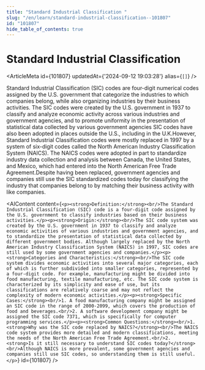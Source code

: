 ```yaml
---
title: "Standard Industrial Classification "
slug: "/en/learn/standard-industrial-classification--101807"
id: "101807"
hide_table_of_contents: true
---
```



# Standard Industrial Classification 

<ArticleMeta id={101807} updatedAt={'2024-09-12 19:03:28'} alias={`[]`} />
<div className='border-solid border-b border-t-0 my-4 border-[var(--ifm-color-gray-300)]' />

Standard Industrial Classification (SIC) codes are four-digit numerical codes assigned by the U.S. government that categorize the industries to which companies belong, while also organizing industries by their business activities. The SIC codes were created by the U.S. government in 1937 to classify and analyze economic activity across various industries and government agencies, and to promote uniformity in the presentation of statistical data collected by various government agencies SIC codes have also been adopted in places outside the U.S., including in the U.K.However, Standard Industrial Classification codes were mostly replaced in 1997 by a system of six-digit codes called the North American Industry Classification System (NAICS). The NAICS codes were adopted in part to standardize industry data collection and analysis between Canada, the United States, and Mexico, which had entered into the North American Free Trade Agreement.Despite having been replaced, government agencies and companies still use the SIC standardized codes today for classifying the industry that companies belong to by matching their business activity with like companies.

<AIContent content={`<p><strong>Definition:</strong><br/>The Standard Industrial Classification (SIC) code is a four-digit code assigned by the U.S. government to classify industries based on their business activities.</p><p><strong>Origin:</strong><br/>The SIC code system was created by the U.S. government in 1937 to classify and analyze economic activities of various industries and government agencies, and to standardize the presentation of statistical data collected by different government bodies. Although largely replaced by the North American Industry Classification System (NAICS) in 1997, SIC codes are still used by some government agencies and companies.</p><p><strong>Categories and Characteristics:</strong><br/>The SIC code system divides economic activities into several major categories, each of which is further subdivided into smaller categories, represented by a four-digit code. For example, manufacturing might be divided into food manufacturing, textile manufacturing, etc. The SIC code system is characterized by its simplicity and ease of use, but its classifications are relatively coarse and may not reflect the complexity of modern economic activities.</p><p><strong>Specific Cases:</strong><br/>1. A food manufacturing company might be assigned an SIC code in the range of 2000-2099, which covers the production of food and beverages.<br/>2. A software development company might be assigned the SIC code 7371, which is specifically for computer programming services.</p><p><strong>Common Questions:</strong><br/>1. <strong>Why was the SIC code replaced by NAICS?</strong><br/>The NAICS code system provides more detailed and modern classifications, meeting the needs of the North American Free Trade Agreement.<br/>2. <strong>Is it still necessary to understand SIC codes today?</strong><br/>Although NAICS is more prevalent, some government agencies and companies still use SIC codes, so understanding them is still useful.</p>`} id={101807} />
